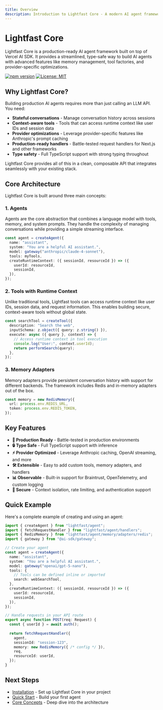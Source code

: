 ```yaml
---
title: Overview
description: Introduction to Lightfast Core - A modern AI agent framework
---
```


# Lightfast Core

Lightfast Core is a production-ready AI agent framework built on top of Vercel AI SDK. It provides a streamlined, type-safe way to build AI agents with advanced features like memory management, tool factories, and provider-specific optimizations.

[![npm version](https://img.shields.io/npm/v/lightfast)](https://www.npmjs.com/package/lightfast)
[![License: MIT](https://img.shields.io/badge/License-MIT-yellow.svg)](https://opensource.org/licenses/MIT)

## Why Lightfast Core?

Building production AI agents requires more than just calling an LLM API. You need:

- **Stateful conversations** - Manage conversation history across sessions
- **Context-aware tools** - Tools that can access runtime context like user IDs and session data
- **Provider optimizations** - Leverage provider-specific features like Anthropic's prompt caching
- **Production-ready handlers** - Battle-tested request handlers for Next.js and other frameworks
- **Type safety** - Full TypeScript support with strong typing throughout

Lightfast Core provides all of this in a clean, composable API that integrates seamlessly with your existing stack.

## Core Architecture

Lightfast Core is built around three main concepts:

### 1. Agents
Agents are the core abstraction that combines a language model with tools, memory, and system prompts. They handle the complexity of managing conversations while providing a simple streaming interface.

```typescript
const agent = createAgent({
  name: "assistant",
  system: "You are a helpful AI assistant.",
  model: gateway("anthropic/claude-4-sonnet"),
  tools: myTools,
  createRuntimeContext: ({ sessionId, resourceId }) => ({
    userId: resourceId,
    sessionId,
  }),
});
```

### 2. Tools with Runtime Context
Unlike traditional tools, Lightfast tools can access runtime context like user IDs, session data, and request information. This enables building secure, context-aware tools without global state.

```typescript
const searchTool = createTool({
  description: "Search the web",
  inputSchema: z.object({ query: z.string() }),
  execute: async ({ query }, context) => {
    // Access runtime context in tool execution
    console.log("User:", context.userId);
    return performSearch(query);
  },
});
```

### 3. Memory Adapters
Memory adapters provide persistent conversation history with support for different backends. The framework includes Redis and in-memory adapters out of the box.

```typescript
const memory = new RedisMemory({
  url: process.env.REDIS_URL,
  token: process.env.REDIS_TOKEN,
});
```

## Key Features

- **🚀 Production Ready** - Battle-tested in production environments
- **🔒 Type Safe** - Full TypeScript support with inference
- **⚡ Provider Optimized** - Leverage Anthropic caching, OpenAI streaming, and more
- **🛠 Extensible** - Easy to add custom tools, memory adapters, and handlers
- **📊 Observable** - Built-in support for Braintrust, OpenTelemetry, and custom logging
- **🔐 Secure** - Context isolation, rate limiting, and authentication support

## Quick Example

Here's a complete example of creating and using an agent:

```typescript
import { createAgent } from "lightfast/agent";
import { fetchRequestHandler } from "lightfast/agent/handlers";
import { RedisMemory } from "lightfast/agent/memory/adapters/redis";
import { gateway } from "@ai-sdk/gateway";

// Create your agent
const agent = createAgent({
  name: "assistant",
  system: "You are a helpful AI assistant.",
  model: gateway("openai/gpt-5-nano"),
  tools: {
    // Tools can be defined inline or imported
    search: webSearchTool,
  },
  createRuntimeContext: ({ sessionId, resourceId }) => ({
    userId: resourceId,
    sessionId,
  }),
});

// Handle requests in your API route
export async function POST(req: Request) {
  const { userId } = await auth();
  
  return fetchRequestHandler({
    agent,
    sessionId: "session-123",
    memory: new RedisMemory({ /* config */ }),
    req,
    resourceId: userId,
  });
}
```

## Next Steps

- [Installation](/get-started/installation) - Set up Lightfast Core in your project
- [Quick Start](/get-started/quick-start) - Build your first agent
- [Core Concepts](/core-concepts/agents) - Deep dive into the architecture
